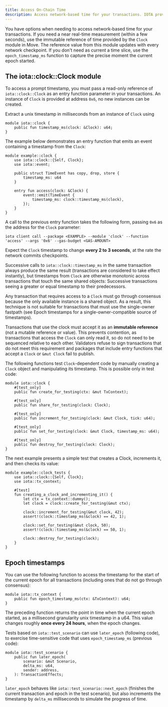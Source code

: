 ```yaml
---
title: Access On-Chain Time
description: Access network-based time for your transactions. IOTA provides a Clock module to capture near-real time or epoch time in your IOTA packages.
---
```


You have options when needing to access network-based time for your transactions. If you need a near real-time measurement (within a few seconds), use the immutable reference of time provided by the `Clock` module in Move. The reference value from this module updates with every network checkpoint. If you don't need as current a time slice, use the `epoch_timestamp_ms` function to capture the precise moment the current epoch started.

## The iota::clock::Clock module

To access a prompt timestamp, you must pass a read-only reference of `iota::clock::Clock` as an entry function parameter in your transactions. An instance of `Clock` is provided at address `0x6`, no new instances can be created.

Extract a unix timestamp in milliseconds from an instance of `Clock` using

```move
module iota::clock {
    public fun timestamp_ms(clock: &Clock): u64;
}
```

The example below demonstrates an entry function that emits an event containing a timestamp from the `Clock`:

```move
module example::clock {
    use iota::clock::{Self, Clock};
    use iota::event;

    public struct TimeEvent has copy, drop, store {
        timestamp_ms: u64
    }

    entry fun access(clock: &Clock) {
        event::emit(TimeEvent {
            timestamp_ms: clock::timestamp_ms(clock),
        });
    }
}
```

A call to the previous entry function takes the following form, passing `0x6` as the address for the `Clock` parameter:

```shell
iota client call --package <EXAMPLE> --module 'clock' --function 'access' --args '0x6' --gas-budget <GAS-AMOUNT>
```

Expect the `Clock` timestamp to change **every 2 to 3 seconds**, at the rate the network commits checkpoints.

Successive calls to `iota::clock::timestamp_ms` in the same transaction always produce the same result (transactions are considered to take effect instantly), but timestamps from `Clock` are otherwise monotonic across transactions that touch the same shared objects: Successive transactions seeing a greater or equal timestamp to their predecessors.

Any transaction that requires access to a `Clock` must go through consensus because the only available instance is a shared object. As a result, this technique is not suitable for transactions that must use the single-owner fastpath (see Epoch timestamps for a single-owner-compatible source of timestamps).

Transactions that use the clock must accept it as an **immutable reference** (not a mutable reference or value). This prevents contention, as transactions that access the `Clock` can only read it, so do not need to be sequenced relative to each other. Validators refuse to sign transactions that do not meet this requirement and packages that include entry functions that accept a `Clock` or `&mut Clock` fail to publish.

The following functions test `Clock`-dependent code by manually creating a `Clock` object and manipulating its timestamp. This is possible only in test code:

```move
module iota::clock {
    #[test_only]
    public fun create_for_testing(ctx: &mut TxContext);

    #[test_only]
    public fun share_for_testing(clock: Clock);

    #[test_only]
    public fun increment_for_testing(clock: &mut Clock, tick: u64);

    #[test_only]
    public fun set_for_testing(clock: &mut Clock, timestamp_ms: u64);

    #[test_only]
    public fun destroy_for_testing(clock: Clock);
}
```

The next example presents a simple test that creates a Clock, increments it, and then checks its value:

```move
module example::clock_tests {
    use iota::clock::{Self, Clock};
    use iota::tx_context;

    #[test]
    fun creating_a_clock_and_incrementing_it() {
        let ctx = tx_context::dummy();
        let clock = clock::create_for_testing(&mut ctx);

        clock::increment_for_testing(&mut clock, 42);
        assert!(clock::timestamp_ms(&clock) == 42, 1);

        clock::set_for_testing(&mut clock, 50);
        assert!(clock::timestamp_ms(&clock) == 50, 1);

        clock::destroy_for_testing(clock);
    }
}
```

## Epoch timestamps

You can use the following function to access the timestamp for the start of the current epoch for all transactions (including ones that do not go through consensus):

```move
module iota::tx_context {
    public fun epoch_timestamp_ms(ctx: &TxContext): u64;
}
```

The preceding function returns the point in time when the current epoch started, as a millisecond granularity unix timestamp in a u64. This value changes roughly **once every 24 hours**, when the epoch changes.

Tests based on `iota::test_scenario` can use `later_epoch` (following code), to exercise time-sensitive code that uses `epoch_timestamp_ms` (previous code):

```move
module iota::test_scenario {
    public fun later_epoch(
        scenario: &mut Scenario,
        delta_ms: u64,
        sender: address,
    ): TransactionEffects;
}
```

`later_epoch` behaves like `iota::test_scenario::next_epoch` (finishes the current transaction and epoch in the test scenario), but also increments the timestamp by `delta_ms` milliseconds to simulate the progress of time.

<Quiz questions={questions} />